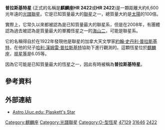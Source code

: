 {{Starbox begin
| name = 麒麟座V640
}}
{{Starbox observe
| epoch = [[J2000.0|J2000.0]]
| constell = [[麒麟座|麒麟座]]<ref name=SIMBAD>{{cite web
 | url=http://simbad.u-strasbg.fr/simbad/sim-id?Ident=HR+2422
 | title=Pulsating variable Star
 | publisher=Centre de Données astronomiques de Strasbourg
 | work=SIMBAD
 | accessdate=2012-07-13
 | archive-date=2019-10-12
 | archive-url=https://web.archive.org/web/20191012174209/http://simbad.u-strasbg.fr/simbad/sim-id?Ident=HR+2422
 | dead-url=no
 }}</ref><ref name=DATA>{{cite web
 | url=http://vizier.u-strasbg.fr/viz-bin/VizieR-5?-out.add=.&-source=5050&-corr=PK=HR&-out.max=9999&HR=2422
 | title=VizieR Detailed Page
 | accessdate=2012-07-13
 | archive-date=2016-03-05
 | archive-url=https://web.archive.org/web/20160305212535/http://vizier.u-strasbg.fr/viz-bin/VizieR-5?-out.add=.&-source=5050&-corr=PK=HR&-out.max=9999&HR=2422
 | dead-url=no
 }}</ref>
| 星官 = 
| ra = {{RA|6|37|24.1}}<ref name=SIMBAD /><ref name=DATA />
| dec = {{DEC|+6|8|7}}<ref name=SIMBAD /><ref name=DATA />
| appmag_v = 6.06<ref name=SIMBAD /><ref name=DATA />
}}
{{Starbox character
| class = O8p<ref name=SIMBAD /><ref name=DATA />
| b-v = 0.05<ref name=SIMBAD /><ref name=DATA />
| u-b = -0.88<ref name=SIMBAD /><ref name=DATA />
| r-i = <ref name=SIMBAD /><ref name=DATA />
| variable = 
}}
{{Starbox astrometry
| radial_v = -0.88
| prop_mo_ra = 25
| parallax = 
| p_error = 
| dist_ly=6600
| dist_pc= 2023.52
| spectral=O8
}}
{{Starbox catalog
| names =BD+06 1309，[[SAO星表|SAO]] 114146，[[HD星表|HD]] 47129，[[HR星表|HR]] 2422}}
{{Starbox reference |Simbad=HR+2422}}
{{Starbox end}}

'''普拉斯基特星''' (正式的名稱是'''麒麟座HR 2422'''或'''HR 2422''')是一顆距離大約6,600光年遠的[[聯星#光譜聯星|光譜聯星]]。它是已知質量最大的[[聯星|聯星]]之一，總質量大約是[[太陽|太陽]]的100倍。

實際上，它常久以來都被認為是已知質量最大的聯星系，但是在2008年，有團體認為過去被認為是質量最大的單獨恆星之一的[[海山二|海山二]]，可能是聯星系。

它的名稱得自於在1922年發現他是聯星的加拿大天文學家[[約翰·史丹利·普拉斯基特|約翰·史丹利·普拉斯基特]]，在他的兒子[[哈利·漢姆雷·普拉斯基特|哈利·漢姆雷·普拉斯基特]]協助下進行觀測的。這顆恆星位於[[麒麟座|麒麟座]]，[[視星等|視星等]]是6.05等。

因為它可能是已知質量最大的恆星之一，因此有時被稱為'''普拉斯基特星'''。

== 參考資料 ==
{{reflist}}

== 外部連結 ==
* [https://web.archive.org/web/20090109181449/http://www.astro.uiuc.edu//~kaler/sow/plaskett.html Astro.Uiuc.edu: Plaskett's Star]

[[Category:麒麟座|Category:麒麟座]]
[[Category:光譜聯星|Category:光譜聯星]]
[[Category:O-型恆星|Category:O-型恆星]]
[[Category:HD和HDE天體|47129]]
[[Category:HIP天體|31646]]
[[Category:HR天體|2422]]